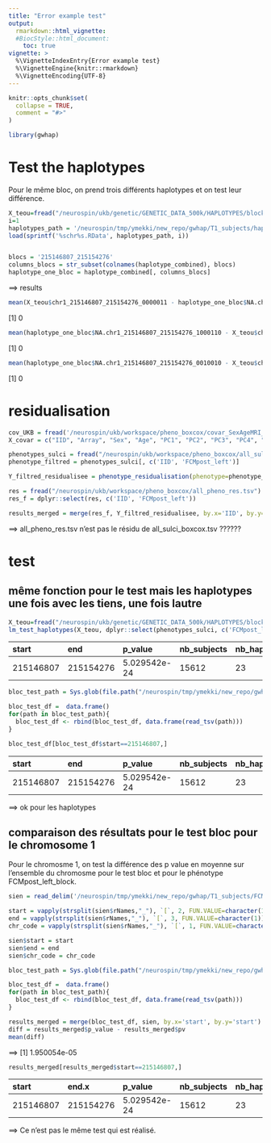 ```yaml
---
title: "Error example test"
output:
  rmarkdown::html_vignette:
  #BiocStyle::html_document:
    toc: true
vignette: >
  %\VignetteIndexEntry{Error example test}
  %\VignetteEngine{knitr::rmarkdown}
  %\VignetteEncoding{UTF-8}
---
```


```r
knitr::opts_chunk$set(
  collapse = TRUE,
  comment = "#>"
)
```

```r
library(gwhap)
```



# Test the haplotypes

Pour le même bloc, on prend trois différents haplotypes et on test leur différence.

```R
X_teou=fread("/neurospin/ukb/genetic/GENETIC_DATA_500k/HAPLOTYPES/blocks_19k_gz/all_sulci_boxcox.csv.hapDF_chr1_215146807_215154276.gz")
i=1
haplotypes_path = '/neurospin/tmp/ymekki/new_repo/gwhap/T1_subjects/haplotypes/haplotypes_'
load(sprintf('%schr%s.RData', haplotypes_path, i))


blocs = '215146807_215154276'
columns_blocs = str_subset(colnames(haplotype_combined), blocs)
haplotype_one_bloc = haplotype_combined[, columns_blocs]
```
==> results

```R
mean(X_teou$chr1_215146807_215154276_0000011 - haplotype_one_bloc$NA.chr1_215146807_215154276_0000011)
```

[1] 0

```R
mean(haplotype_one_bloc$NA.chr1_215146807_215154276_1000110 - X_teou$chr1_215146807_215154276_1000110)
```

[1] 0

```R
mean(haplotype_one_bloc$NA.chr1_215146807_215154276_0010010 - X_teou$chr1_215146807_215154276_0010010)
```

[1] 0




# residualisation

```R
cov_UKB = fread('/neurospin/ukb/workspace/pheno_boxcox/covar_SexAgeMRI_10PCSArray_19k.cov')
X_covar = c("IID", "Array", "Sex", "Age", "PC1", "PC2", "PC3", "PC4", "PC5", "PC6", "PC7", "PC8", "PC9", "PC10")

phenotypes_sulci = fread("/neurospin/ukb/workspace/pheno_boxcox/all_sulci_boxcox.tsv")
phenotype_filtred = phenotypes_sulci[, c('IID', 'FCMpost_left')]

Y_filtred_residualisee = phenotype_residualisation(phenotype=phenotype_filtred, covariates=cov_UKB[, ..X_covar], verbose=FALSE)

res = fread("/neurospin/ukb/workspace/pheno_boxcox/all_pheno_res.tsv")
res_f = dplyr::select(res, c('IID', 'FCMpost_left'))

results_merged = merge(res_f, Y_filtred_residualisee, by.x='IID', by.y='IID')
```

==> all_pheno_res.tsv n'est pas le résidu de all_sulci_boxcox.tsv ??????

# test




## même fonction pour le test mais les haplotypes une fois avec les tiens, une fois lautre


```R
X_teou=fread("/neurospin/ukb/genetic/GENETIC_DATA_500k/HAPLOTYPES/blocks_19k_gz/all_sulci_boxcox.csv.hapDF_chr1_215146807_215154276.gz")
lm_test_haplotypes(X_teou, dplyr::select(phenotypes_sulci, c('FCMpost_left')), kind='bloc')
```


|      start  |     end|   p_value| nb_subjects | nb_haplotypes|
|:------------|:-----|:------------|------------|:-----|
| 215146807| 215154276| 5.029542e-24 |      15612  |          23|


```R
bloc_test_path = Sys.glob(file.path("/neurospin/tmp/ymekki/new_repo/gwhap/T1_subjects/lm_test/chr_1/bloc_test_results/" , '*'))

bloc_test_df =  data.frame()
for(path in bloc_test_path){
  bloc_test_df <- rbind(bloc_test_df, data.frame(read_tsv(path)))
}
```
```R
bloc_test_df[bloc_test_df$start==215146807,]
```

|      start  |     end|   p_value| nb_subjects | nb_haplotypes|
|:------------|:-----|:------------|------------|:-----|
| 215146807 |  215154276  | 5.029542e-24  |     15612     |       23|

==> ok pour les haplotypes



## comparaison des résultats pour le test bloc pour le chromosome 1


Pour le chromosme 1, on test la différence des p value en moyenne sur l'ensemble du chromosme pour le test bloc et pour le phénotype FCMpost_left_block.

```R
sien = read_delim('/neurospin/tmp/ymekki/new_repo/gwhap/T1_subjects/FCMpost_left_block', delim=',')

start = vapply(strsplit(sien$rNames,"_"), `[`, 2, FUN.VALUE=character(1))
end = vapply(strsplit(sien$rNames,"_"), `[`, 3, FUN.VALUE=character(1))
chr_code = vapply(strsplit(sien$rNames,"_"), `[`, 1, FUN.VALUE=character(1))

sien$start = start
sien$end = end
sien$chr_code = chr_code
```


```R
bloc_test_path = Sys.glob(file.path("/neurospin/tmp/ymekki/new_repo/gwhap/T1_subjects/lm_test/chr_1/bloc_test_results/" , '*'))

bloc_test_df =  data.frame()
for(path in bloc_test_path){
  bloc_test_df <- rbind(bloc_test_df, data.frame(read_tsv(path)))
}
```

```R
results_merged = merge(bloc_test_df, sien, by.x='start', by.y='start')
diff = results_merged$p_value - results_merged$pv
mean(diff)
```

==> [1] 1.950054e-05




```R
results_merged[results_merged$start==215146807,]
```

|start|    end.x|      p_value| nb_subjects| nb_haplotypes |       pheno | test  |    rNames              | mafs     |   pv  | pvnum      |  end.y |chr_code |
|:----|:--------|:------------|------------|:--------------|:------------|:------|:-----------------------|----------|:------|:-----------|:-------|:--------|
|215146807|215154276| 5.029542e-24|      15612 |           23  | FCMpost_left| block |chr1_215146807_215154276| 15612 |4.96342e-24 |    4   |215154276|     chr1|




==> Ce n'est pas le même test qui est réalisé.









